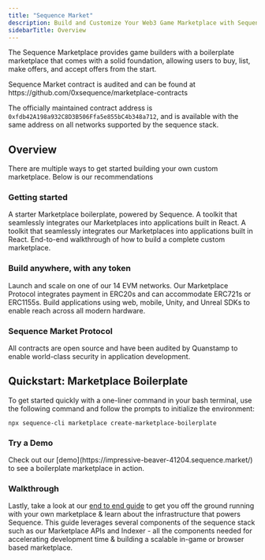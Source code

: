 ```yaml
---
title: "Sequence Market"
description: Build and Customize Your Web3 Game Marketplace with Sequence Marketplace.
sidebarTitle: Overview
---
```


The Sequence Marketplace provides game builders with a boilerplate marketplace that comes with a solid foundation, allowing users to buy, list, make offers, and accept offers from the start.

<Tip>
Sequence Market contract is audited and can be found at https://github.com/0xsequence/marketplace-contracts

The officially maintained contract address is `0xfdb42A198a932C8D3B506Ffa5e855bC4b348a712`, and is available with the same address on all networks supported by the sequence stack.
</Tip>

## Overview 
There are multiple ways to get started building your own custom marketplace. Below is our recommendations 


### Getting started
<CardGroup cols={2}>
  <Card title="Starter Boilerplate" icon="play" href="/solutions/payments/marketplace/custom">
    A starter Marketplace boilerplate, powered by Sequence.
  </Card>
    <Card title="Marketplace SDK" icon="hammer" href="/sdk/marketplace-sdk/overview">
    A toolkit that seamlessly integrates our Marketplaces into applications built in React.
  </Card>
  <Card title="Marketplace APIs" icon="server" href="/api-references/marketplace/endpoints">
    A toolkit that seamlessly integrates our Marketplaces into applications built in React.
  </Card>
  <Card title="End-to-End Guide" icon="book" href="/guides/custom-marketplace">
    End-to-end walkthrough of how to build a complete custom marketplace.
  </Card>

</CardGroup>

### Build anywhere, with any token
<CardGroup cols={2}>
  <Card title="Network" icon="globe" href="https://status.sequence.info">
    Launch and scale on one of our 14 EVM networks.
  </Card>
  <Card title="Token Protocols" icon="wallet" href="https://github.com/0xsequence/contracts-library/tree/master/src/tokens">
    Our Marketplace Protocol integrates payment in ERC20s and can accommodate ERC721s or ERC1155s.
  </Card>
  <Card title="Cross Platform" icon="mobile" href="/solutions/payments/overview#sequence-marketplaces">
    Build applications using web, mobile, Unity, and Unreal SDKs to enable reach across all modern hardware.
  </Card>
</CardGroup>

### Sequence Market Protocol
<CardGroup cols={2}>
  <Card title="Open Source and Audited" icon="code-branch" href="https://github.com/0xsequence/contracts-library/?tab=readme-ov-file">
    All contracts are open source and have been audited by Quanstamp to enable world-class security in application development.
  </Card>
</CardGroup>

## Quickstart: Marketplace Boilerplate 

To get started quickly with a one-liner command in your bash terminal, use the following command and follow the prompts to initialize the environment:

```shell
npx sequence-cli marketplace create-marketplace-boilerplate
```

### Try a Demo

<Note>
Check out our [demo](https://impressive-beaver-41204.sequence.market/) to see a boilerplate marketplace in action.
</Note>

### Walkthrough
Lastly, take a look at our [end to end guide](/guides/custom-marketplace) to get you off the ground running with your own marketplace & learn about the infrastructure that powers Sequence. This guide leverages several components of the sequence stack such as our Marketplace APIs and Indexer - all the components needed for accelerating development time & building a scalable in-game or browser based marketplace.
